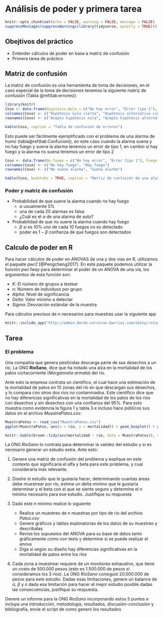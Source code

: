 # Análisis de poder y primera tarea {#Poder}

```r
knitr::opts_chunk$set(echo = FALSE, warning = FALSE, message = FALSE)
suppressMessages(suppressWarnings(library(tidyverse, quietly = TRUE)))
```
## Obejtivos del práctico

* Entender cálculos de poder en base a matriz de confusión
* Primera tarea de práctico

## Matriz de confusión

La matriz de confusión es una herramienta de toma de decisiones, en el caso especial de la toma de decisiones tenemos la siguiente matriz de confusión (Tabla \@ref(tab:errores))

```r
library(knitr)
Coso <- data.frame(Hipotesis.Nula = c("No hay error", "Error tipo 1"), Hipostesis.alternativa =c("Error tipo 2", "No hay error"))
colnames(Coso) <- c("Hipótesis nula cierta", "Hipótesis alternativa cierta")
rownames(Coso) <- c("Acepto hipótesis nula", "Acepto hipótesis alternativa")

```

```r
kable(Coso, caption = "Tabla de confusión de errores")

```


Esto puede ser fácilmente ejemplificado con el problema de una alarma de humo (tabla\@ref(tab:Confucion)), en este caso cuando la alarma suena y no hay fuego y suena la alarma tenemos un error de tipo 1, en cambio si hay fuego y la alarma no suena tenemos un error de tipo 2

```r
Coso <- data.frame(No.fuego = c("No hay error", "Error tipo 1"), Fuego =c("Error tipo 2", "No hay error"))
colnames(Coso) <- c("No hay fuego", "Hay fuego")
rownames(Coso) <- c("No suena alarma", "Suena alarma")
```


```r
kable(Coso, booktabs = TRUE, caption = "Matriz de confusión de una alarma de incendio")
```

### Poder y matriz de confusión

* Probabilidad de que suene la alarma cuando no hay fuego
    + $\alpha$ usualmente 5% 
    + una de cada 20 alarmas es falsa
    + ¿Cuál es el $\alpha$ de una alarma de auto?
* Probabilidad de que no suene la alarma cuando hay fuego
    + $\beta$ si es 10% uno de cada 10 fuegos no es detectado
    + poder es $1-\beta$ confianza de que fuegos son detectados

## Calculo de poder en R

Para hacer cálculos de poder en ANOVAS de una y dos vías en *R*, utilizamos el paquete *pwr2* [@Pengcheng2017]. En este paquete podemos utilizar la función *pwr.1way* para determinar el poder de un ANOVA de una vía, los argumentos de esta función son:

* *K*: El número de grupos a testear
* *n*: Número de individuos por grupo
* *Alpha*: Nivel de significancia
* *Delta*: Valor mínimo a detectar
* *Sigma*: Desviación estándar de la muestra

Para cálculos precisos de n necesarios para muestras usar la siguiente app

```r
knitr::include_app("http://admin.derek-corcoran-barrios.com/shiny/rstudio/sample-apps/Shiny3/", height = "600px")
```

## Tarea

### El problema

Una compañía que genera pesticidas descarga parte de sus desechos a un río. La ONG **RioSano**, dice que ha notado una alza en la mortalidad de los patos cortacorriente (*Merganneta armata*) del río.

Ante esto la empresa contrata un científico, el cual hace una estimación de la mortalidad de patos en 10 zonas del río en que descargan sus desechos, y lo compara con otros dos ríos no contaminados. Este científico dice que no hay diferencias significativas en la mortalidad de los patos de los ríos con desechos y sin desechos con una confianza del 95%. Para esto muestra como evidencia la figura 1 y tabla 3 e incluso hace públicos sus datos en el archivo *MuestraPatos.csv*.

```r
MuestraPatos <- read_csv("MuestraPatos.csv")
ggplot(MuestraPatos, aes(x = rio, y = mortalidad)) + geom_boxplot() + geom_jitter(aes(color = rio)) + theme_classic()
```

```r
knitr::kable(broom::tidy(aov(mortalidad ~ rio, data = MuestraPatos)), caption = "Tabla de ANOVA de una vía de la mortalidad de patos de los tres ríos")
```

La ONG *RioSano* lo contrata para determinar la validez del estudio y si es necesario generar un estudio extra. Ante esto:

1. Genere una matriz de confusión del problema y explique en este contexto que significaría el alfa y beta para este problema, y cual consideraría más relevante.

2. Diseñe el estudio que le gustaría hacer, determinando cuantas áreas debe muestrear por río, estime un delta mínimo que le gustaría determinar y el beta con el que se siente seguro y determine el *n* mínimo necesario para ese estudio. Justifique su respuesta

4. Dado este *n* mínimo realice lo siguiente
    + Realice un muestreo de n muestras por tipo de río del archivo *Patos.csv*
    + Genere gráficos y tablas exploratorias de los datos de su muestreo y describalas
    + Revise los supuestos del ANOVA para su base de datos tanto gráficamente como con tests y determine si se puede realizar el anova
    + Diga si según su diseño hay diferencias significativas en la mortalidad de patos entre los ríos

5. Cada zona a muestrear requiere de un monitoreo exhaustivo, que tiene un costo de 500.000 pesos (esto es 1.500.000 de pesos si consideramos los 3 ríos). La ONG *RioSano* consiguió 20.000.000 de pesos para este estudio. Dadas esas limitaciones, genere un balance de $\alpha$, $\beta$ y $n$ dada esa limitación para hacer el mejor estudio posible dadas las consecuencias, justifique su respuesta.

Genere un informe para la ONG *RioSano* incorporando estos 5 puntos e incluya una introducción, metodología, resultados, discusión-conclusión y bibliografía, envíe el script de como generó los resultados